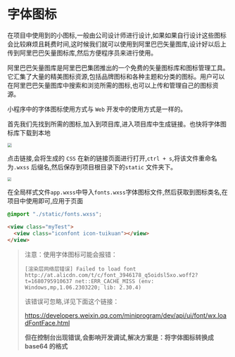 # 字体图标

在项目中使用到的小图标,一般由公司设计师进行设计,如果如果自行设计这些图标会比较麻烦且耗费时间,这时候我们就可以使用到阿里巴巴矢量图库,设计好以后上传到阿里巴巴矢量图标库,然后方便程序员来进行使用。



阿里巴巴矢量图库是阿里巴巴集团推出的一个免费的矢量图标库和图标管理工具。它汇集了大量的精美图标资源,包括品牌图标和各种主题和分类的图标。用户可以在阿里巴巴矢量图库中搜索和浏览所需的图标,也可以上传和管理自己的图标资源。



小程序中的字体图标使用方式与 `Web` 开发中的使用方式是一样的。

首先我们先找到所需的图标,加入到项目库,进入项目库中生成链接。也快将字体图标库下载到本地

<img src="http://8.131.91.46:6677/mina/base/字体图标.jpg" style="zoom:50%; border: 1px solid #ccc" />



点击链接,会将生成的 `CSS` 在新的链接页面进行打开,`ctrl + s`,将该文件重命名为`.wxss` 后缀名,然后保存到项目根目录下的`static` 文件夹下。

<img src="http://8.131.91.46:6677/mina/base/字体图标 CSS.jpg" style="zoom:45%; border: 1px solid  #ccc" />



在全局样式文件`app.wxss`中导入`fonts.wxss`字体图标文件,然后获取到图标类名,在项目中使用即可,应用于页面

```css
@import "./static/fonts.wxss";
```

```html
<view class="myTest">
  <view class="iconfont icon-tuikuan"></view>
</view>
```



> 注意：使用字体图标可能会报错：
>
> ```shell
> [渲染层网络层错误] Failed to load font http://at.alicdn.com/t/c/font_3946178_q5oidsl5xo.woff2?t=1680795910637 net::ERR_CACHE_MISS (env: Windows,mp,1.06.2303220; lib: 2.30.4)
> ```
>
> 该错误可忽略,详见下面这个链接：
>
> https://developers.weixin.qq.com/miniprogram/dev/api/ui/font/wx.loadFontFace.html
>
> 
>
> **但在控制台出现错误,会影响开发调试,解决方案是：将字体图标转换成 base64 的格式**
>
